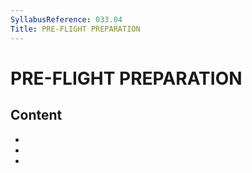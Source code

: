 ```yaml
---
SyllabusReference: 033.04
Title: PRE-FLIGHT PREPARATION
---
```


# PRE-FLIGHT PREPARATION

## Content

- <Link href="033.04.01" />
- <Link href="033.04.02" />
- <Link href="033.04.03" />
